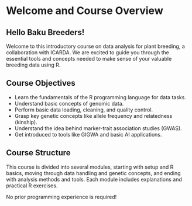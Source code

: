 # Welcome and Course Overview

## Hello Baku Breeders!

Welcome to this introductory course on data analysis for plant breeding, a collaboration with ICARDA. We are excited to guide you through the essential tools and concepts needed to make sense of your valuable breeding data using R.

## Course Objectives

-   Learn the fundamentals of the R programming language for data tasks.
-   Understand basic concepts of genomic data.
-   Perform basic data loading, cleaning, and quality control.
-   Grasp key genetic concepts like allele frequency and relatedness (kinship).
-   Understand the idea behind marker-trait association studies (GWAS).
-   Get introduced to tools like GIGWA and basic AI applications.

## Course Structure

This course is divided into several modules, starting with setup and R basics, moving through data handling and genetic concepts, and ending with analysis methods and tools. Each module includes explanations and practical R exercises.

No prior programming experience is required!